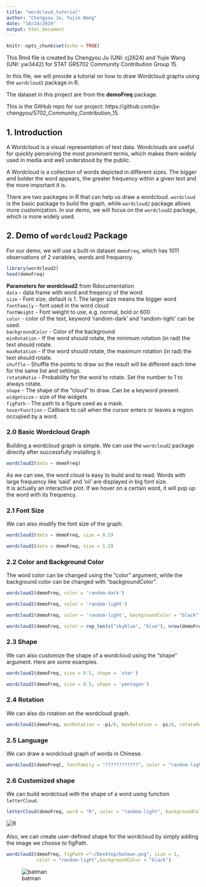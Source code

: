 ```yaml
---
title: "wordcloud_tutorial"
author: "Chengyou Ju, Yujie Wang"
date: "10/24/2019"
output: html_document
---
```


```r
knitr::opts_chunk$set(echo = TRUE)
```

This Rmd file is created by Chengyou Ju (UNI: cj2624) and Yujie Wang (UNI: yw3442) for STAT GR5702 Community Contribution Group 15.

In this file, we will provide a tutorial on how to draw Wordcloud graphs using the `wordcloud2` package in R. 

The dataset in this project are from the **demoFreq** package.

This is the GitHub repo for our project: https://github.com/ju-chengyou/5702_Community_Contribution_15.

## 1. Introduction

A Wordcloud is a visual representation of text data. Wordclouds are useful for quickly perceiving the most prominent terms, which makes them widely used in media and well understood by the public. 

A Wordcloud is a collection of words depicted in different sizes. The bigger and bolder the word appears, the greater frequency within a given text and the more important it is.

There are two packages in R that can help us draw a wordcloud. `wordcloud` is the basic package to build the graph, while `wordcloud2` package allows more customization. In our demo, we will focus on the `wordcloud2` package, which is more widely used.

## 2. Demo of `wordcloud2` Package

For our demo, we will use a built-in dataset `demoFreq`, which has 1011 observations of 2 variables, words and frequancy.
```r
library(wordcloud2)
head(demoFreq)
```
**Parameters for wordcloud2** from Rdocumentation<br>
`data` - data frame with word and freqency of the word<br>
`size` - Font size, default is 1. The larger size means the bigger word<br>
`fontFamily` - font used in the word cloud<br>
`fontWeight` - Font weight to use, e.g. normal, bold or 600<br>
`color` - color of the text, keyword ’random-dark’ and ’random-light’ can be used.<br>
`backgroundColor` - Color of the background<br>
`minRotation` - If the word should rotate, the minimum rotation (in rad) the text should rotate.<br>
`maxRotation` - If the word should rotate, the maximum rotation (in rad) the text should rotate.<br>
`shuffle` - Shuffle the points to draw so the result will be different each time for the same list and settings.<br>
`rotateRatio` - Probability for the word to rotate. Set the number to 1 to always rotate.<br>
`shape` - The shape of the "cloud" to draw. Can be a keyword present. <br>
`widgetsize` - size of the widgets<br>
`figPath` - The path to a figure used as a mask.<br>
`hoverFunction` - Callback to call when the cursor enters or leaves a region occupied by a word.<br>

### 2.0 Basic Wordcloud Graph
Building a wordcloud graph is simple. We can use the `wordcloud2` package directly after successfully installing it.

```r
wordcloud2(data = demoFreq)
```
As we can see, the word cloud is easy to build and to read. Words with large frequency like 'said' and 'oil' are displayed in big font size.<br> It is actually an interactive plot. If we hover on a certain word, it will pop up the word with its frequency.


### 2.1 Font Size
We can also modify the font size of the graph.
```r
wordcloud2(data = demoFreq, size = 0.5)
```
```r
wordcloud2(data = demoFreq, size = 1.5)
```

### 2.2 Color and Background Color
The word color can be changed using the "color" argument, while the background color can be changed with "backgroundColor".
```r
wordcloud2(demoFreq, color = 'random-dark')
```
```r
wordcloud2(demoFreq, color = 'random-light')
```
```r
wordcloud2(demoFreq, color = 'random-light', backgroundColor = "black")
```
```r
wordcloud2(demoFreq, color = rep_len(c("skyblue", "blue"), nrow(demoFreq)))
```

### 2.3 Shape
We can also customize the shape of a wordcloud using the "shape" argument. Here are some examples.
```r
wordcloud2(demoFreq, size = 0.5, shape = 'star')
```
```r
wordcloud2(demoFreq, size = 0.5, shape = 'pentagon')
```

### 2.4 Rotation
We can also do rotation on the wordcloud graph.
```r
wordcloud2(demoFreq, minRotation = -pi/6, maxRotation = -pi/6, rotateRatio = 1)
```

### 2.5 Language
We can draw a wordcloud graph of words in Chinese.
```r
wordcloud2(demoFreqC, fontFamily = "????????????", color = "random-light", backgroundColor = "black")
```


### 2.6 Customized shape
We can build wordcloud with the shape of a word using function `letterCloud`.
```r
letterCloud(demoFreq, word = "R", color = "random-light", backgroundColor = "black")
```
![R](R.png)
<br>
<br>
Also, we can create user-defined shape for the wordcloud by simply adding the image we choose to figPath.
```r
wordcloud2(demoFreq, figPath ="~/Desktop/batman.png", size = 1,
           color = "random-light",backgroundColor = "black") 
```
![batman](bat.png)